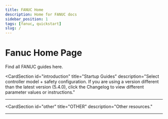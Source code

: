 ```yaml
---
title: FANUC Home
description: Home for FANUC docs
sidebar_position: 1
tags: [fanuc, quickstart]
slug: /
---
```



# Fanuc Home Page

Find all FANUC guides here.

<ProductSection></ProductSection>

<CardSection
  id="introduction"
  title="Startup Guides"
  description="Select controller model + safety configuration. If you are using a version different than the latest version (5.4.0), click the Changelog to view different parameter values or instructions."
>
  <Card
    title="R-30iA"
    to="https://assets.website-files.com/639226a789d6f4bdf9243613/649de863160858e155097ace_compress%20-%20FANUC%20R-30iA%20Startup%20Guide%20-%20v5.4.0k%20-%20(FANUC%20SAFETY)%20Ctrl-or-Hub.pdf"
    description="With FANUC Safety hardware. --> PDF"
  />
  <Card
    title="R-30iB"
    to="https://cms-test-2-efcbd1.webflow.io/documentation/updating-css"
    description="With Fanuc Safety Hardware. --> Webflow CMS "
  />
</CardSection>

---

<CardSection
  id="other"
  title="OTHER"
  description="Other resources."
>
<Card
    title="How to Update"
    to="/fanuc/HowToUpdate/introduction"
    description="How to update robot driver files after a ForgeOS update."
  />
</CardSection>

---